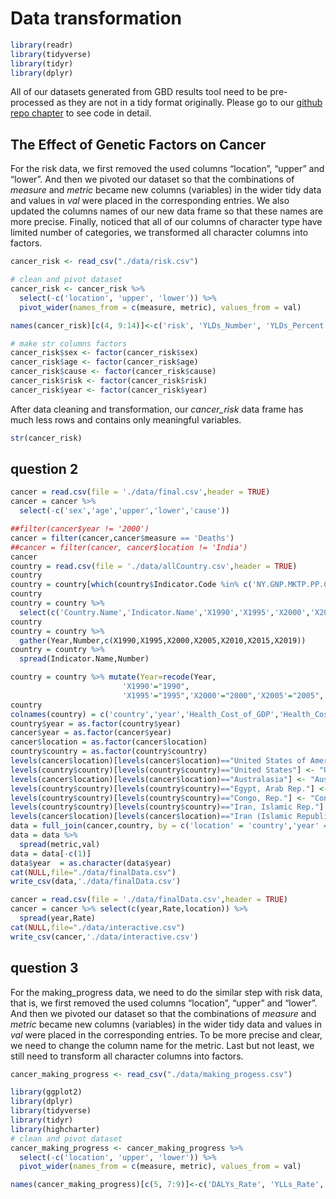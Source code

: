 # Data transformation

```r
library(readr)
library(tidyverse)
library(tidyr)
library(dplyr)
```

All of our datasets generated from GBD results tool need to be pre-processed as they are not in a tidy format originally. Please go to our [github repo chapter](https://github.com/Maggieli99/Cancerstatistic/blob/main/03-cleaning.Rmd) to see code in detail.

## The Effect of Genetic Factors on Cancer

For the risk data, we first removed the used columns "location", "upper" and "lower". And then we pivoted our dataset so that the combinations of *measure* and *metric* became new columns (variables) in the wider tidy data and values in *val* were placed in the corresponding entries. We also updated the columns names of our new data frame so that these names are more precise. Finally, noticed that all of our columns of character type have limited number of categories, we transformed all character columns into factors.

```r
cancer_risk <- read_csv("./data/risk.csv")
```
```r
# clean and pivot dataset
cancer_risk <- cancer_risk %>% 
  select(-c('location', 'upper', 'lower')) %>%
  pivot_wider(names_from = c(measure, metric), values_from = val) 

names(cancer_risk)[c(4, 9:14)]<-c('risk', 'YLDs_Number', 'YLDs_Percent', 'YLDs_Rate',  'YLLs_Number', 'YLLs_Percent', 'YLLs_Rate')
```

```r
# make str columns factors
cancer_risk$sex <- factor(cancer_risk$sex)
cancer_risk$age <- factor(cancer_risk$age)
cancer_risk$cause <- factor(cancer_risk$cause)
cancer_risk$risk <- factor(cancer_risk$risk)
cancer_risk$year <- factor(cancer_risk$year)
```

After data cleaning and transformation, our *cancer_risk* data frame has much less rows and contains only meaningful variables.

```r
str(cancer_risk)
```

## question 2
```r
cancer = read.csv(file = './data/final.csv',header = TRUE)
cancer = cancer %>%
  select(-c('sex','age','upper','lower','cause')) 

##filter(cancer$year != '2000')
cancer = filter(cancer,cancer$measure == 'Deaths')
##cancer = filter(cancer, cancer$location != 'India')
cancer
country = read.csv(file = './data/allCountry.csv',header = TRUE)
country
country = country[which(country$Indicator.Code %in% c('NY.GNP.MKTP.PP.CD','NY.GDP.PCAP.PP.CD','SH.XPD.CHEX.PC.CD','SH.XPD.CHEX.GD.ZS')),]
country
country = country %>%
  select(c('Country.Name','Indicator.Name','X1990','X1995','X2000','X2005','X2010','X2015','X2019'))
country
country = country %>%
  gather(Year,Number,c(X1990,X1995,X2000,X2005,X2010,X2015,X2019))
country = country %>%
  spread(Indicator.Name,Number)

country = country %>% mutate(Year=recode(Year, 
                         'X1990'="1990",
                         'X1995'="1995",'X2000'="2000",'X2005'="2005",'X2010'="2010",'X2015'="2015",'X2019'="2019"))
country
colnames(country) = c('country','year','Health_Cost_of_GDP','Health_Cost','GDP','GNI')
country$year = as.factor(country$year)
cancer$year = as.factor(cancer$year)
cancer$location = as.factor(cancer$location)
country$country = as.factor(country$country)
levels(cancer$location)[levels(cancer$location)=="United States of America"] <- "United States of America"
levels(country$country)[levels(country$country)=="United States"] <- "United States of America"
levels(cancer$location)[levels(cancer$location)=="Australasia"] <- "Australia"
levels(country$country)[levels(country$country)=="Egypt, Arab Rep."] <- "Egypt"
levels(country$country)[levels(country$country)=="Congo, Rep."] <- "Congo"
levels(country$country)[levels(country$country)=="Iran, Islamic Rep."] <- "Iran"
levels(cancer$location)[levels(cancer$location)=="Iran (Islamic Republic of)"] <- "Iran"
data = full_join(cancer,country, by = c('location' = 'country','year' = 'year'))
data = data %>%
  spread(metric,val)
data = data[-c(1)]
data$year  = as.character(data$year)
cat(NULL,file="./data/finalData.csv")
write_csv(data,'./data/finalData.csv')

cancer = read.csv(file = './data/finalData.csv',header = TRUE)
cancer = cancer %>% select(c(year,Rate,location)) %>%
  spread(year,Rate)
cat(NULL,file="./data/interactive.csv")
write_csv(cancer,'./data/interactive.csv')


```



## question 3

For the making_progress data, we need to do the similar step with risk data, that is, we first removed the used columns "location", "upper" and "lower". And then we pivoted our dataset so that the combinations of *measure* and *metric* became new columns (variables) in the wider tidy data and values in *val* were placed in the corresponding entries. To be more precise and clear, we need to change the column name for the metric. Last but not least, we still need to transform all character columns into factors.

```r
cancer_making_progress <- read_csv("./data/making_progess.csv")
```

```r
library(ggplot2)
library(dplyr)
library(tidyverse)
library(tidyr)
library(highcharter)
# clean and pivot dataset
cancer_making_progress <- cancer_making_progress %>% 
  select(-c('location', 'upper', 'lower')) %>%
  pivot_wider(names_from = c(measure, metric), values_from = val) 

names(cancer_making_progress)[c(5, 7:9)]<-c('DALYs_Rate', 'YLLs_Rate', 'YLDs_Percent', 'YLDs_Rate')
```